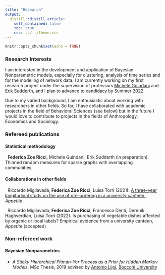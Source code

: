 ```yaml
---
title: "Research"
output:
  distill::distill_article:
    self_contained: false
    toc: true
    css: ../../theme.css
---
```


```r
knitr::opts_chunk$set(echo = TRUE)
```

### Research Interests


<p> I am interested in the development and application of Bayesian Nonparametric models, especially for clustering, analysis of time series and for the modeling of network data. I am currently working on my first research project  under the supervision of professors <a href='http://www.micheleguindani.info/' target="_blank">Michele Guindani</a> and <a href='https://www.ics.uci.edu/~sudderth/' target="_blank">Erik Sudderth</a>, and I plan to advance to candidacy by Summer 2022. </p>

<p> Due to my varied background, I am enthusiastic about working with researchers in other fields. So far, I have collaborated with academic projects in the field of Behavioral Sciences (see below) but in the future I would love to contribute to projects in the fields of  Anthropology, Economics and Sociology. </p>

### Refereed publications

#### Statistical methodology

<p> <i class='fa fa-file-alt'></i> &nbsp; **Federica Zoe Ricci**, Michele Guindani, Erik Sudderth (in preparation). Thinned random measures for sparse graphs with overlapping communities. </p> 

#### Collaborations in other fields

<p> <i class='fa fa-file-alt'></i> &nbsp; Riccardo Migliavada, **Federica Zoe Ricci**, Luisa Torri (2021). <a href="https://www.sciencedirect.com/science/article/pii/S0195666321001100?casa_token=iul1lGSFkBkAAAAA:Pq3OHZh5qvbIAjUzCKffo4jUq1G6TVwwWovyr8I8EX4qi22Zo4-bIoOaKACHWgF5feuLRZXX" target="_blank"> A three-year longitudinal study on the use of pre-ordering in a university canteen </a>, _Appetite_</i> </p>

<p> <i class='fa fa-file-alt'></i> &nbsp; Riccardo Migliavada, **Federica Zoe Ricci**, Francesco Denti, Derenik Haghverdian, Luisa Torri (2022). Is purchasing of vegetable dishes affected by organic or local labels? Empirical evidence from a university canteen, _Appetite_ (accepted) </p> 

###  Non-refereed work

#### Bayesian Nonparametrics

* _A Sticky Hierarchical Pitman-Yor Process as a Prior for Hidden Markov Models_, MSc Thesis, 2019 advised by <a href='http://mypage.unibocconi.it/antoniolijoi/' target="_blank">Antonio Lijoi</a>, <a href='https://www.bayeslab.unibocconi.eu/wps/wcm/connect/Cdr/Bayeslab/Home' target=_blank">Bocconi University</a>



